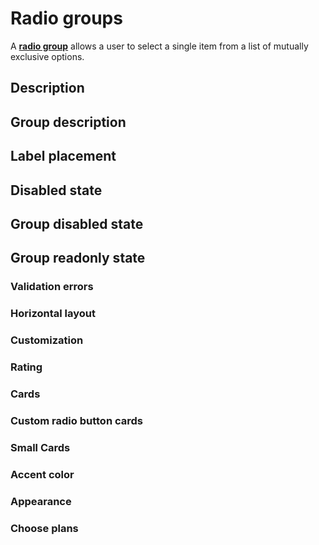  
 
<Meta of={RadioGroupStories} />

# Radio groups
 
A <a href="https://react-spectrum.adobe.com/react-aria/RadioGroup.html#radiogroup" target="_blank">**radio group**</a> allows a user to select a single item from a list of mutually exclusive options.

<Canvas of={RadioGroupStories.BasicExample} />

## Description

<Canvas of={RadioGroupStories.RadioDescription} />

## Group description

<Canvas of={RadioGroupStories.GroupDescription} />

## Label placement

<Canvas of={RadioGroupStories.LabelPlacement} />

## Disabled state

<Canvas of={RadioGroupStories.DisabledState} />

## Group disabled state

<Canvas of={RadioGroupStories.GroupDisabledState} />

## Group readonly state

<Canvas of={RadioGroupStories.ReadonlyState} />

### Validation errors

<Canvas of={RadioGroupStories.ValidationErrors} />

### Horizontal layout

<Canvas of={RadioGroupStories.HorizontalLayout} />

### Customization

### Rating

<Canvas of={RadioGroupStories.Rating} />

<Canvas of={RadioGroupStories.Reviews} />

### Cards

<Canvas of={RadioGroupStories.Shipping} />

### Custom radio button cards

<Canvas of={RadioGroupStories.CustomRadio} />

### Small Cards

<Canvas of={RadioGroupStories.CpuOptions} />

### Accent color

<Canvas of={RadioGroupStories.AccentColors} />

### Appearance

<Canvas of={RadioGroupStories.Appearance} />

### Choose plans

<Canvas of={RadioGroupStories.SwitchPlan} />
